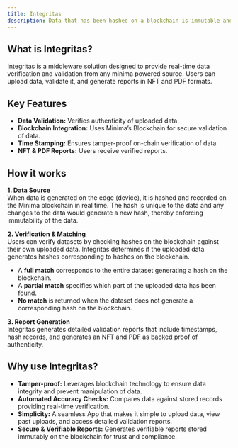 ```yaml
---
title: Integritas
description: Data that has been hashed on a blockchain is immutable and intrinsically more valuable.
---
```


## What is Integritas?

Integritas is a middleware solution designed to provide real-time data
verification and validation from any minima powered source. Users can upload data, validate it, and generate reports in NFT and PDF formats.

## Key Features

- **Data Validation:** Verifies authenticity of uploaded data.
- **Blockchain Integration:** Uses Minima’s Blockchain for secure validation of data.
- **Time Stamping:** Ensures tamper-proof on-chain verification of data.
- **NFT & PDF Reports:** Users receive verified reports.

## How it works

**1. Data Source**  
When data is generated on the edge (device), it is hashed and recorded on the Minima blockchain in real time. The hash is unique to the data and any changes to the data would generate a new hash, thereby enforcing immutability of the data.

**2. Verification & Matching**  
Users can verify datasets by checking hashes on the blockchain against their own uploaded data. Integritas determines if the uploaded data generates hashes corresponding to hashes on the blockchain.

- A **full match** corresponds to the entire dataset generating a hash on the blockchain.
- A **partial match** specifies which part of the uploaded data has been found.
- **No match** is returned when the dataset does not generate a corresponding hash on the blockchain.

**3. Report Generation**  
Integritas generates detailed validation reports that include timestamps, hash records, and generates an NFT and PDF as backed proof of authenticity.

## Why use Integritas?

- **Tamper-proof:** Leverages blockchain technology to ensure data integrity and prevent manipulation of data.
- **Automated Accuracy Checks:** Compares data against stored records providing real-time verification.
- **Simplicity:** A seamless App that makes it simple to upload data, view past uploads, and access detailed validation reports.
- **Secure & Verifiable Reports:** Generates verifiable reports stored immutably on the blockchain for trust and compliance.
